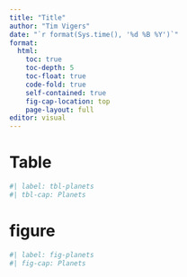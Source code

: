 ```yaml
---
title: "Title"
author: "Tim Vigers"
date: "`r format(Sys.time(), '%d %B %Y')`"
format:
  html:
    toc: true
    toc-depth: 5
    toc-float: true
    code-fold: true
    self-contained: true
    fig-cap-location: top
    page-layout: full
editor: visual
---
```


# Table

```r
#| label: tbl-planets
#| tbl-cap: Planets

```

# figure

```r
#| label: fig-planets
#| fig-cap: Planets

```